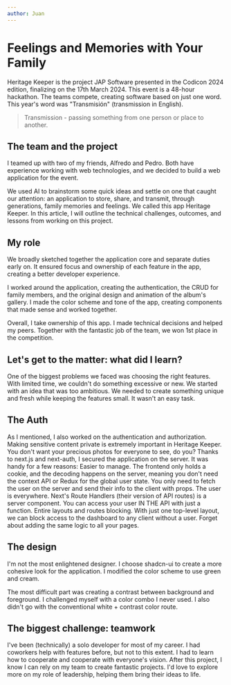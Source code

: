 ```yaml
---
author: Juan
---
```


# Feelings and Memories with Your Family

Heritage Keeper is the project JAP Software presented in the Codicon 2024 edition, finalizing on the 17th March 2024. This event is a 48-hour hackathon. The teams compete, creating software based on just one word. This year's word was "Transmisión" (transmission in English).

> Transmission - passing something from one person or place to another.

## The team and the project

I teamed up with two of my friends, Alfredo and Pedro. Both have experience working with web technologies, and we decided to build a web application for the event.

We used AI to brainstorm some quick ideas and settle on one that caught our attention: an application to store, share, and transmit, through generations, family memories and feelings. We called this app Heritage Keeper. In this article, I will outline the technical challenges, outcomes, and lessons from working on this project.

## My role

We broadly sketched together the application core and separate duties early on. It ensured focus and ownership of each feature in the app, creating a better developer experience.

I worked around the application, creating the authentication, the CRUD for family members, and the original design and animation of the album's gallery. I made the color scheme and tone of the app, creating components that made sense and worked together.

Overall, I take ownership of this app. I made technical decisions and helped my peers. Together with the fantastic job of the team, we won 1st place in the competition.

## Let's get to the matter: what did I learn?

One of the biggest problems we faced was choosing the right features. With limited time, we couldn't do something excessive or new. We started with an idea that was too ambitious. We needed to create something unique and fresh while keeping the features small. It wasn't an easy task.

## The Auth

As I mentioned, I also worked on the authentication and authorization. Making sensitive content private is extremely important in Heritage Keeper. You don't want your precious photos for everyone to see, do you? Thanks to next.js and next-auth, I secured the application on the server. It was handy for a few reasons:
Easier to manage. The frontend only holds a cookie, and the decoding happens on the server, meaning you don't need the context API or Redux for the global user state. You only need to fetch the user on the server and send their info to the client with props.
The user is everywhere. Next's Route Handlers (their version of API routes) is a server component. You can access your user IN THE API with just a function.
Entire layouts and routes blocking. With just one top-level layout, we can block access to the dashboard to any client without a user. Forget about adding the same logic to all your pages.

## The design

I'm not the most enlightened designer. I choose shadcn-ui to create a more cohesive look for the application. I modified the color scheme to use green and cream.

The most difficult part was creating a contrast between background and foreground. I challenged myself with a color combo I never used. I also didn't go with the conventional white + contrast color route.

## The biggest challenge: teamwork

I've been (technically) a solo developer for most of my career. I had coworkers help with features before, but not to this extent. I had to learn how to cooperate and cooperate with everyone's vision. After this project, I know I can rely on my team to create fantastic projects. I'd love to explore more on my role of leadership, helping them bring their ideas to life.
